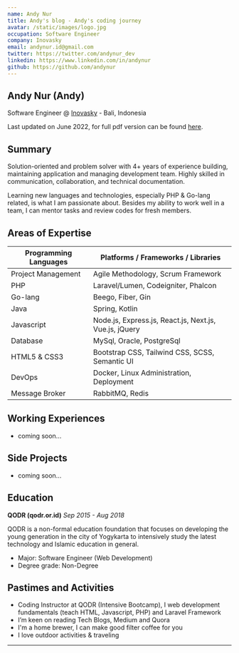 ```yaml
---
name: Andy Nur
title: Andy's blog - Andy's coding journey
avatar: /static/images/logo.jpg
occupation: Software Engineer
company: Inovasky
email: andynur.id@gmail.com
twitter: https://twitter.com/andynur_dev
linkedin: https://www.linkedin.com/in/andynur
github: https://github.com/andynur
---
```


## Andy Nur (Andy)

Software Engineer @ [Inovasky](https://inovasky.com) - Bali, Indonesia

Last updated on June 2022, for full pdf version can be found [here](https://drive.google.com/file/d/14P5xDxZgqkF7usPYPfFaeJU9N_p06YUD/view?usp=sharing).

## Summary

Solution-oriented and problem solver with 4+ years of experience building, maintaining application and managing development team. Highly skilled in communication, collaboration, and technical documentation.

Learning new languages and technologies, especially PHP & Go-lang related, is what I am passionate about. Besides my ability to work well in a team, I can mentor tasks and review codes for fresh members.

## Areas of Expertise

| Programming Languages           | Platforms / Frameworks / Libraries                      |
| ------------------------------- | ------------------------------------------------------- |
| Project Management              | Agile Methodology, Scrum Framework                      |
| PHP                             | Laravel/Lumen, Codeigniter, Phalcon                     |
| Go-lang                         | Beego, Fiber, Gin                                       |
| Java                            | Spring, Kotlin                                          |
| Javascript                      | Node.js, Express.js, React.js, Next.js, Vue.js, jQuery  |
| Database                        | MySql, Oracle, PostgreSql                                |
| HTML5 & CSS3                    | Bootstrap CSS, Tailwind CSS, SCSS, Semantic UI          |
| DevOps                          | Docker, Linux Administration, Deployment                |
| Message Broker                  | RabbitMQ, Redis                                         |

## Working Experiences

- coming soon...

## Side Projects

- coming soon...

## Education

**QODR (qodr.or.id)**
_Sep 2015 - Aug 2018_

QODR is a non-formal education foundation that focuses on developing the young generation in the city of Yogykarta to intensively study the latest technology and Islamic education in general.

- Major: Software Engineer (Web Development)
- Degree grade: Non-Degree

## Pastimes and Activities

- Coding Instructor at QODR (Intensive Bootcamp), I web development fundamentals (teach HTML, Javascript, PHP) and Laravel Framework
- I’m keen on reading Tech Blogs, Medium and Quora
- I'm a home brewer, I can make good filter coffee for you
- I love outdoor activities & traveling

---
